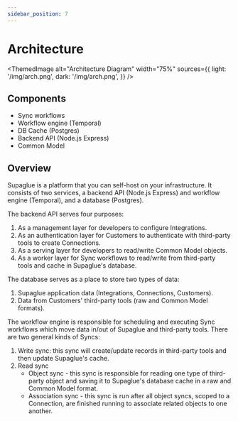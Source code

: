```yaml
---
sidebar_position: 7
---
```


# Architecture


<ThemedImage
  alt="Architecture Diagram"
  width="75%"
  sources={{
    light: '/img/arch.png',
    dark: '/img/arch.png',
  }}
/>

## Components

- Sync workflows
- Workflow engine (Temporal)
- DB Cache (Postgres)
- Backend API (Node.js Express)
- Common Model

## Overview

Supaglue is a platform that you can self-host on your infrastructure. It consists of two services, a backend API (Node.js Express) and workflow engine (Temporal), and a database (Postgres).

The backend API serves four purposes:

1. As a management layer for developers to configure Integrations.
2. As an authentication layer for Customers to authenticate with third-party tools to create Connections.
3. As a serving layer for developers to read/write Common Model objects.
4. As a worker layer for Sync workflows to read/write from third-party tools and cache in Supaglue's database.

The database serves as a place to store two types of data:

1. Supaglue application data (Integrations, Connections, Customers).
2. Data from Customers' third-party tools (raw and Common Model formats).

The workflow engine is responsible for scheduling and executing Sync workflows which move data in/out of Supaglue and third-party tools. There are two general kinds of Syncs:

1. Write sync: this sync will create/update records in third-party tools and then update Supaglue's cache.
2. Read sync
   - Object sync - this sync is responsible for reading one type of third-party object and saving it to Supaglue's database cache in a raw and Common Model format.
   - Association sync - this sync is run after all object syncs, scoped to a Connection, are finished running to associate related objects to one another.
